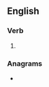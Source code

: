 {{also|tasered}}
==English==

===Verb===
{{head|en|verb form}}

# {{en-past of|Taser}}

===Anagrams===
* {{anagrams|en|atredes|dearest|derates|e-trades|estrade|readest|red teas|redates|sedater|steared}}